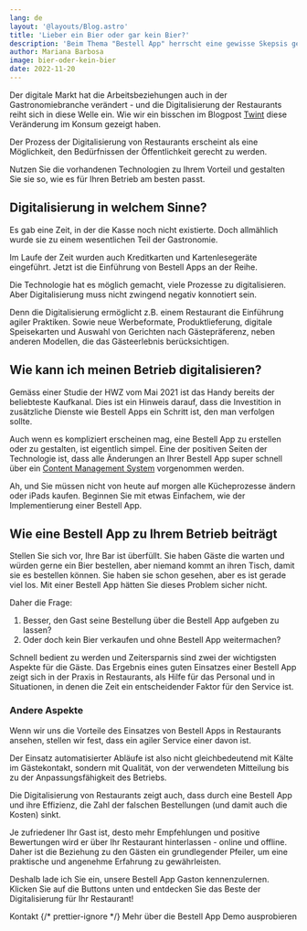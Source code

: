 ```yaml
---
lang: de
layout: '@layouts/Blog.astro'
title: 'Lieber ein Bier oder gar kein Bier?'
description: 'Beim Thema "Bestell App" herrscht eine gewisse Skepsis gegenüber der Digitalisierung im Alltag. Dies ist unweigerlich ein Thema, das sowohl von den Besitzern/Managers der Betrieben als auch von einigen Gästen häufig angesprochen wird. Mit diesem Blogpost wollen wir dieses Thema vertiefen.'
author: Mariana Barbosa
image: bier-oder-kein-bier
date: 2022-11-20
---
```



Der digitale Markt hat die Arbeitsbeziehungen auch in der Gastronomiebranche verändert - und die Digitalisierung der Restaurants reiht sich in diese Welle ein. Wie wir ein bisschen im Blogpost [Twint](/de/twint-zahlungsmethode) diese Veränderung im Konsum gezeigt haben.

Der Prozess der Digitalisierung von Restaurants erscheint als eine Möglichkeit, den Bedürfnissen der Öffentlichkeit gerecht zu werden.

Nutzen Sie die vorhandenen Technologien zu Ihrem Vorteil und gestalten Sie sie so, wie es für Ihren Betrieb am besten passt.

## Digitalisierung in welchem Sinne?

Es gab eine Zeit, in der die Kasse noch nicht existierte. Doch allmählich wurde sie zu einem wesentlichen Teil der Gastronomie.

Im Laufe der Zeit wurden auch Kreditkarten und Kartenlesegeräte eingeführt. Jetzt ist die Einführung von Bestell Apps an der Reihe.

Die Technologie hat es möglich gemacht, viele Prozesse zu digitalisieren. Aber Digitalisierung muss nicht zwingend negativ konnotiert sein. 

Denn die Digitalisierung ermöglicht z.B. einem Restaurant die Einführung agiler Praktiken. Sowie neue Werbeformate, Produktlieferung, digitale Speisekarten und Auswahl von Gerichten nach Gästepräferenz, neben anderen Modellen, die das Gästeerlebnis berücksichtigen.

## Wie kann ich meinen Betrieb digitalisieren?

Gemäss einer Studie der HWZ vom Mai 2021 ist das Handy bereits der beliebteste Kaufkanal. Dies ist ein Hinweis darauf, dass die Investition in zusätzliche Dienste wie Bestell Apps ein Schritt ist, den man verfolgen sollte. 

Auch wenn es kompliziert erscheinen mag, eine Bestell App zu erstellen oder zu gestalten, ist eigentlich simpel. Eine der positiven Seiten der Technologie ist, dass alle Änderungen an Ihrer Bestell App super schnell über ein [Content Management System](de/dokumentation/speisekarten-angebot-bearbeiten/) vorgenommen werden. 

Ah, und Sie müssen nicht von heute auf morgen alle Kücheprozesse ändern oder iPads kaufen. Beginnen Sie mit etwas Einfachem, wie der Implementierung einer Bestell App.

## Wie eine Bestell App zu Ihrem Betrieb beiträgt

Stellen Sie sich vor, Ihre Bar ist überfüllt. Sie haben Gäste die warten und würden gerne ein Bier bestellen, aber niemand kommt an ihren Tisch, damit sie es bestellen können. Sie haben sie schon gesehen, aber es ist gerade viel los. Mit einer Bestell App hätten Sie dieses Problem sicher nicht.

Daher die Frage:

1. Besser, den Gast seine Bestellung über die Bestell App aufgeben zu lassen?
2. Oder doch kein Bier verkaufen und ohne Bestell App weitermachen?

Schnell bedient zu werden und Zeitersparnis sind zwei der wichtigsten Aspekte für die Gäste. Das Ergebnis eines guten Einsatzes einer Bestell App zeigt sich in der Praxis in Restaurants, als Hilfe für das Personal und in Situationen, in denen die Zeit ein entscheidender Faktor für den Service ist.

### Andere Aspekte

Wenn wir uns die Vorteile des Einsatzes von Bestell Apps in Restaurants ansehen, stellen wir fest, dass ein agiler Service einer davon ist. 

Der Einsatz automatisierter Abläufe ist also nicht gleichbedeutend mit Kälte im Gästekontakt, sondern mit Qualität, von der verwendeten Mitteilung bis zu der Anpassungsfähigkeit des Betriebs.

Die Digitalisierung von Restaurants zeigt auch, dass durch eine Bestell App und ihre Effizienz, die Zahl der falschen Bestellungen (und damit auch die Kosten) sinkt.

Je zufriedener Ihr Gast ist, desto mehr Empfehlungen und positive Bewertungen wird er über Ihr Restaurant hinterlassen - online und offline. Daher ist die Beziehung zu den Gästen ein grundlegender Pfeiler, um eine praktische und angenehme Erfahrung zu gewährleisten.

Deshalb lade ich Sie ein, unsere Bestell App Gaston kennenzulernen. Klicken Sie auf die Buttons unten und entdecken Sie das Beste der Digitalisierung für Ihr Restaurant!

<ButtonList>
  <ButtonLink href="/de/kontakt/">Kontakt</ButtonLink>
  {/* prettier-ignore */}
  <ButtonLink href="/de/restaurant-bestell-app/">Mehr über die Bestell App</ButtonLink>
  <ButtonLink href="/de/demo/">Demo ausprobieren</ButtonLink>
</ButtonList>
